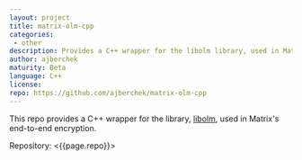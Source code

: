 ```yaml
---
layout: project
title: matrix-olm-cpp
categories: 
 - other
description: Provides a C++ wrapper for the libolm library, used in Matrix's end-to-end encryption
author: ajberchek
maturity: Beta
language: C++
license: 
repo: https://github.com/ajberchek/matrix-olm-cpp
---
```


This repo provides a C++ wrapper for the library, [libolm](https://git.matrix.org/git/olm/), used in Matrix's end-to-end encryption.

Repository: <{{page.repo}}>
